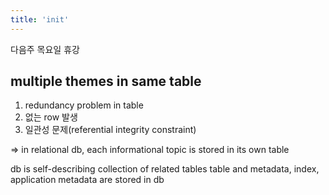 ```yaml
---
title: 'init'
---
```


다음주 목요일 휴강

## multiple themes in same table 
1. redundancy problem in table
2. 없는 row 발생
3. 일관성 문제(referential integrity constraint)

=> in relational db, each informational topic is stored in its own table

db is self-describing collection of related tables
table and metadata, index, application metadata are stored in db


